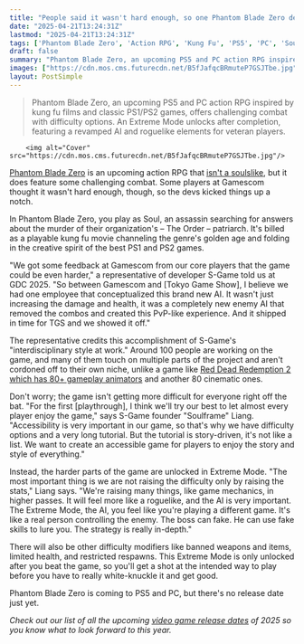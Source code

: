 ```yaml
---
title: "People said it wasn't hard enough, so one Phantom Blade Zero dev cooked up a hardcore difficulty mode that changes enemy AI so much it feels more like PvP"
date: "2025-04-21T13:24:31Z"
lastmod: "2025-04-21T13:24:31Z"
tags: ['Phantom Blade Zero', 'Action RPG', 'Kung Fu', 'PS5', 'PC', 'Soulslike', 'Challenging Combat', 'Extreme Mode', 'Roguelike']
draft: false
summary: "Phantom Blade Zero, an upcoming PS5 and PC action RPG inspired by kung fu films and classic PS1/PS2 games, offers challenging combat with difficulty options.  An Extreme Mode unlocks after completion, featuring a revamped AI and roguelike elements for veteran players."
images: ["https://cdn.mos.cms.futurecdn.net/B5fJafqcBRmuteP7GSJTbe.jpg"]
layout: PostSimple
---
```

> Phantom Blade Zero, an upcoming PS5 and PC action RPG inspired by kung fu films and classic PS1/PS2 games, offers challenging combat with difficulty options.  An Extreme Mode unlocks after completion, featuring a revamped AI and roguelike elements for veteran players.


        <img alt="Cover" src="https://cdn.mos.cms.futurecdn.net/B5fJafqcBRmuteP7GSJTbe.jpg"/>
        
[<u>Phantom Blade Zero</u>](https://www.gamesradar.com/games/action-rpg/phantom-blade-zero-is-a-kung-fu-punk-action-rpg-that-wants-to-follow-in-the-footsteps-of-black-myth-wukong-theres-a-lot-of-pressure-on-us-but-i-think-in-a-good-way/) is an upcoming action RPG that [<u>isn't a soulslike</u>](https://www.gamesradar.com/games/action/even-if-it-isnt-a-soulslike-phantom-blade-zero-still-wants-to-channel-that-pre-elden-ring-fromsoftware-level-design-with-secrets-and-layers/), but it does feature some challenging combat. Some players at Gamescom thought it wasn't hard enough, though, so the devs kicked things up a notch.

In Phantom Blade Zero, you play as Soul, an assassin searching for answers about the murder of their organization's – The Order – patriarch. It's billed as a playable kung fu movie channeling the genre's golden age and folding in the creative spirit of the best PS1 and PS2 games.

"We got some feedback at Gamescom from our core players that the game could be even harder," a representative of developer S-Game told us at GDC 2025. "So between Gamescom and [Tokyo Game Show], I believe we had one employee that conceptualized this brand new AI. It wasn't just increasing the damage and health, it was a completely new enemy AI that removed the combos and created this PvP-like experience. And it shipped in time for TGS and we showed it off."

The representative credits this accomplishment of S-Game's "interdisciplinary style at work." Around 100 people are working on the game, and many of them touch on multiple parts of the project and aren't cordoned off to their own niche, unlike a game like [<u>Red Dead Redemption 2 which has 80+ gameplay animators</u>](https://www.gamesradar.com/games/the-elder-scrolls/bethesda-wont-grow-much-for-the-elder-scrolls-6-according-to-starfield-dev-who-thinks-rockstars-consistency-is-amazing-given-gta-6s-massive-headcount/) and another 80 cinematic ones.

Don't worry; the game isn't getting more difficult for everyone right off the bat. "For the first [playthrough], I think we'll try our best to let almost every player enjoy the game," says S-Game founder "Soulframe" Liang. "Accessibility is very important in our game, so that's why we have difficulty options and a very long tutorial. But the tutorial is story-driven, it's not like a list. We want to create an accessible game for players to enjoy the story and style of everything."

Instead, the harder parts of the game are unlocked in Extreme Mode. "The most important thing is we are not raising the difficulty only by raising the stats," Liang says. "We're raising many things, like game mechanics, in higher passes. It will feel more like a roguelike, and the AI is very important. The Extreme Mode, the AI, you feel like you're playing a different game. It's like a real person controlling the enemy. The boss can fake. He can use fake skills to lure you. The strategy is really in-depth."

There will also be other difficulty modifiers like banned weapons and items, limited health, and restricted respawns. This Extreme Mode is only unlocked after you beat the game, so you'll get a shot at the intended way to play before you have to really white-knuckle it and get good.

Phantom Blade Zero is coming to PS5 and PC, but there's no release date just yet.

*Check out our list of all the upcoming *[<u><em>video game release dates</em></u>](https://www.gamesradar.com/video-game-release-dates/)* of 2025 so you know what to look forward to this year.*
        
